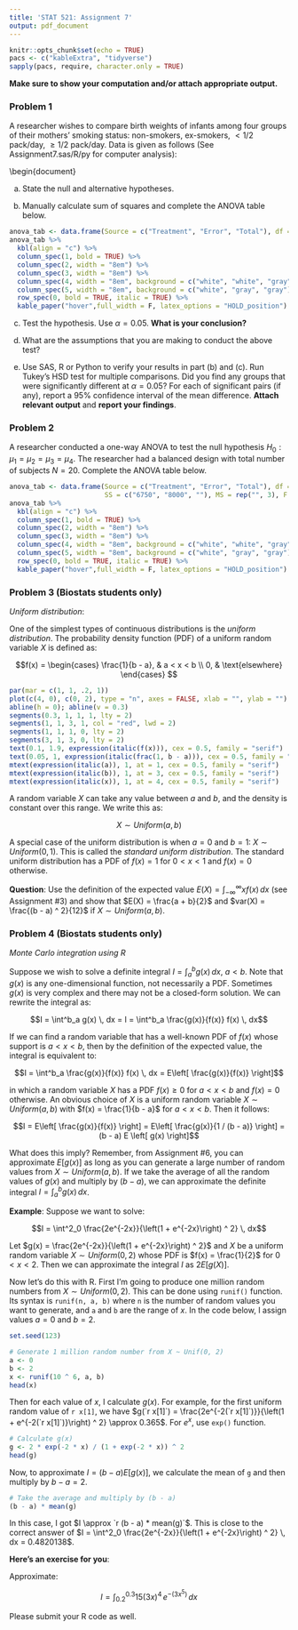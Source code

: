 ```yaml
---
title: 'STAT 521: Assignment 7'
output: pdf_document 
---
```


```r
knitr::opts_chunk$set(echo = TRUE)
pacs <- c("kableExtra", "tidyverse")
sapply(pacs, require, character.only = TRUE)
```
**Make sure to show your computation and/or attach appropriate output.**

### Problem 1

A researcher wishes to compare birth weights of infants among four groups of their mothers’ smoking status: non-smokers, ex-smokers, $<1/2$ pack/day, $\ge1/2$ pack/day. Data is given as follows (See Assignment7.sas/R/py for computer analysis):

\begin{document}
\begin{center}
\begin{tabular}{ c | c | c | c | c | c}
 & Non-smoker & Ex-smoker & $< \frac{1}{2}$ pack/d & $\ge \frac{1}{2}$ pack/d & \\ 
 \hline
 & 8.56 & 7.39 & 5.97 & 7.03 & \\  
 & 8.47 & 8.64 & 6.77 & 5.24 & \\  
 & 6.39 & 8.54 & 7.26 & 6.14 & \\  
 & 9.26 & 5.37 & 5.74 & 6.74 & \\  
 & 7.98 & 9.21 & 8.74 & 6.62 & \\  
 & 6.84 & 6.63 & 6.30 & 7.37 & \\  
 & 7.87 &      & 5.52 & 4.94 & \\  
 &      &      &      & 6.34 & \\  
\hline
 $\sum y$ & 55.37 & 45.78 & 46.30 & 50.42 & $\sum\sum y = 197.87$ \\
\hline
 $\sum y^2$ & 444.00	& 359.81 & 313.68	& 322.75 & $\sum\sum y^2 = 1440.23$ \\
\hline
 $\bar y$ & 7.91   & 	7.63 &   6.61	&   6.30 & $ \bar{y}_{\cdot\cdot}= 7.07$ \\
\hline
 $n$      & 7      &   6    &   7    &   8    & 28 \\
\hline
\end{tabular}
\end{center}

a)	State the null and alternative hypotheses.

b)	Manually calculate sum of squares and complete the ANOVA table below.

\renewcommand{\arraystretch}{2}
```r
anova_tab <- data.frame(Source = c("Treatment", "Error", "Total"), df = rep("", 3), SS = rep("", 3), MS = rep("", 3), F = rep("", 3))
anova_tab %>%   
  kbl(align = "c") %>%
  column_spec(1, bold = TRUE) %>%
  column_spec(2, width = "8em") %>%
  column_spec(3, width = "8em") %>%
  column_spec(4, width = "8em", background = c("white", "white", "gray")) %>%
  column_spec(5, width = "8em", background = c("white", "gray", "gray")) %>%
  row_spec(0, bold = TRUE, italic = TRUE) %>%
  kable_paper("hover",full_width = F, latex_options = "HOLD_position")
```

c)	Test the hypothesis. Use $\alpha = 0.05$. **What is your conclusion?**

d)	What are the assumptions that you are making to conduct the above test?

e)	Use SAS, R or Python to verify your results in part (b) and (c). Run Tukey’s HSD test for multiple comparisons. Did you find any groups that were significantly different at $\alpha = 0.05$? For each of significant pairs (if any), report a 95% confidence interval of the mean difference. **Attach relevant output** and **report your findings**.

### Problem 2

A researcher conducted a one-way ANOVA to test the null hypothesis $H_0: \mu_1 = \mu_2 = \mu_3 = \mu_4$. The researcher had a balanced design with total number of subjects $N = 20$. Complete the ANOVA table below.

```r
anova_tab <- data.frame(Source = c("Treatment", "Error", "Total"), df = rep("", 3), 
                        SS = c("6750", "8000", ""), MS = rep("", 3), F = rep("", 3))
anova_tab %>%   
  kbl(align = "c") %>%
  column_spec(1, bold = TRUE) %>%
  column_spec(2, width = "8em") %>%
  column_spec(3, width = "8em") %>%
  column_spec(4, width = "8em", background = c("white", "white", "gray")) %>%
  column_spec(5, width = "8em", background = c("white", "gray", "gray")) %>%
  row_spec(0, bold = TRUE, italic = TRUE) %>%
  kable_paper("hover",full_width = F, latex_options = "HOLD_position")
```

### Problem 3 (Biostats students only)

*Uniform distribution*:

One of the simplest types of continuous distributions is the *uniform distribution*. The probability density function (PDF) of a uniform random variable $X$ is defined as:

$$f(x) = \begin{cases}
         \frac{1}{b - a}, & a < x < b \\
         0, & \text{elsewhere}
         \end{cases}
$$

```r
par(mar = c(1, 1, .2, 1))
plot(c(4, 0), c(0, 2), type = "n", axes = FALSE, xlab = "", ylab = "")
abline(h = 0); abline(v = 0.3)
segments(0.3, 1, 1, 1, lty = 2)
segments(1, 1, 3, 1, col = "red", lwd = 2)
segments(1, 1, 1, 0, lty = 2)
segments(3, 1, 3, 0, lty = 2)
text(0.1, 1.9, expression(italic(f(x))), cex = 0.5, family = "serif")
text(0.05, 1, expression(italic(frac(1, b - a))), cex = 0.5, family = "serif")
mtext(expression(italic(a)), 1, at = 1, cex = 0.5, family = "serif")
mtext(expression(italic(b)), 1, at = 3, cex = 0.5, family = "serif")
mtext(expression(italic(x)), 1, at = 4, cex = 0.5, family = "serif")

```

A random variable $X$ can take any value between $a$ and $b$, and the density is constant over this range. We write this as:

$$X \sim Uniform(a, b)$$

A special case of the uniform distribution is when $a = 0$ and $b = 1$: $X \sim Uniform(0, 1)$. This is called the *standard uniform distribution*. The standard uniform distribution has a PDF of $f(x) = 1$ for $0 < x < 1$ and $f(x) = 0$ otherwise.

**Question**: Use the definition of the expected value $E(X) = \int^{\infty}_{-\infty} xf(x) \,dx$ (see Assignment #3) and show that $E(X) = \frac{a + b}{2}$ and $var(X) = \frac{(b - a) ^ 2}{12}$ if $X \sim Uniform(a, b)$.

### Problem 4 (Biostats students only)

*Monte Carlo integration using R*

Suppose we wish to solve a definite integral $I = \int^b_a g(x) \, dx$, $a < b$. Note that $g(x)$ is any one-dimensional function, not necessarily a PDF. Sometimes $g(x)$ is very complex and there may not be a closed-form solution. We can rewrite the integral as:

$$I = \int^b_a g(x) \, dx = I = \int^b_a \frac{g(x)}{f(x)} f(x) \, dx$$

If we can find a random variable that has a well-known PDF of $f(x)$ whose support is $a < x < b$, then by the definition of the expected value, the integral is equivalent to:

$$I = \int^b_a \frac{g(x)}{f(x)} f(x) \, dx = E\left[ \frac{g(x)}{f(x)} \right]$$

in which a random variable $X$ has a PDF $f(x) \ge 0$ for $a < x < b$ and $f(x) = 0$ otherwise. An obvious choice of $X$ is a uniform random variable $X \sim Uniform(a, b)$ with $f(x) = \frac{1}{b - a}$ for $a < x < b$. Then it follows:

$$I = E\left[ \frac{g(x)}{f(x)} \right] = E\left[ \frac{g(x)}{1 / (b - a)} \right] = (b - a) E \left[ g(x) \right]$$

What does this imply? Remember, from Assignment #6, you can approximate $E \left[ g(x) \right]$ as long as you can generate a large number of random values from $X \sim Uniform(a, b)$. If we take the average of all the random values of $g(x)$ and multiply by $(b - a)$, we can approximate the definite integral $I = \int^b_a g(x) \, dx$.

\bigskip

**Example**: Suppose we want to solve:

$$I = \int^2_0 \frac{2e^{-2x}}{\left(1 + e^{-2x}\right) ^ 2} \, dx$$ 

Let $g(x) = \frac{2e^{-2x}}{\left(1 + e^{-2x}\right) ^ 2}$ and $X$ be a uniform random variable $X \sim Uniform(0, 2)$ whose PDF is $f(x) = \frac{1}{2}$ for $0 < x < 2$. Then we can approximate the integral $I$ as $2E\left[ g(X) \right]$. 

Now let’s do this with R. First I’m going to produce one million random numbers from $X \sim Uniform(0, 2)$. This can be done using `runif()` function. Its syntax is `runif(n, a, b)` where `n` is the number of random values you want to generate, and `a` and `b` are the range of $x$. In the code below, I assign values $a = 0$ and $b = 2$.

```r
set.seed(123)

```
```r
# Generate 1 million random number from X ~ Unif(0, 2)
a <- 0
b <- 2
x <- runif(10 ^ 6, a, b)
head(x)
```

Then for each value of $x$, I calculate $g(x)$.  For example, for the first uniform random value of `r x[1]`, we have $g(`r x[1]`) = \frac{2e^{-2(`r x[1]`)}}{\left(1 + e^{-2(`r x[1]`)}\right) ^ 2} \approx 0.365$. For $e^x$, use `exp()` function.

```r
# Calculate g(x)
g <- 2 * exp(-2 * x) / (1 + exp(-2 * x)) ^ 2
head(g)
```

Now, to approximate $I = (b - a) E \left[ g(x) \right]$, we calculate the mean of `g` and then multiply by $b-a = 2$.

```r
# Take the average and multiply by (b - a)
(b - a) * mean(g)
```

In this case, I got $I \approx `r (b - a) * mean(g)`$. This is close to the correct answer of $I = \int^2_0 \frac{2e^{-2x}}{\left(1 + e^{-2x}\right) ^ 2} \, dx = 0.4820138$.

\bigskip

**Here's an exercise for you**: 

Approximate:

$$I = \int^{0.3}_{0.2} 15(3x)^4 \, e^{-(3x^5)} \, dx$$

Please submit your R code as well.

<br><br><br><br><br>
